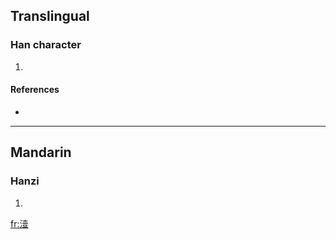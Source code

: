 ==Translingual==

===Han character===
{{Han char|rn=85|rad=水|as=12|sn=15|four=|canj=水土月廿 (EGBT)}}

# {{defn|Han|sort=水12}}

====References====
* {{Han ref|kx=0650.240|dkj=18282|dj=1061.050|hdz=31736.050|uh=6F71|ud=28529}}

----

==Mandarin==

===Hanzi===
{{cmn-hanzi|pin=[[sǎ]] ([[sa3]]), [[y]] (yie)|wg=sa<sup>3</sup>, i<sup>e</sup>}}

# {{defn|Mandarin}}

[[fr:潱]]